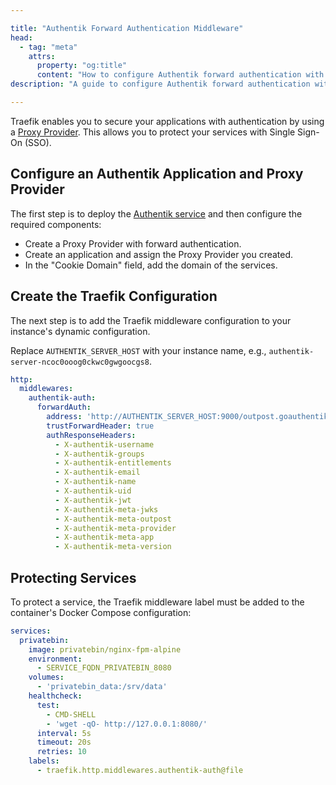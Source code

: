 ```yaml
---

title: "Authentik Forward Authentication Middleware"
head:
  - tag: "meta"
    attrs:
      property: "og:title"
      content: "How to configure Authentik forward authentication with Traefik in Coolify"
description: "A guide to configure Authentik forward authentication with Traefik in Coolify"

---
```


Traefik enables you to secure your applications with authentication by using a [Proxy Provider](https://docs.goauthentik.io/docs/add-secure-apps/providers/proxy/).
This allows you to protect your services with Single Sign-On (SSO).

## Configure an Authentik Application and Proxy Provider

The first step is to deploy the [Authentik service](/docs/services/authentik) and then configure the required components:

- Create a Proxy Provider with forward authentication.
- Create an application and assign the Proxy Provider you created.
- In the "Cookie Domain" field, add the domain of the services.

## Create the Traefik Configuration

The next step is to add the Traefik middleware configuration to your instance's dynamic configuration.

Replace `AUTHENTIK_SERVER_HOST` with your instance name, e.g., `authentik-server-ncoc0ooog0ckwc0gwgoocgs8`.

```yaml
http:
  middlewares:
    authentik-auth:
      forwardAuth:
        address: 'http://AUTHENTIK_SERVER_HOST:9000/outpost.goauthentik.io/auth/traefik'
        trustForwardHeader: true
        authResponseHeaders:
          - X-authentik-username
          - X-authentik-groups
          - X-authentik-entitlements
          - X-authentik-email
          - X-authentik-name
          - X-authentik-uid
          - X-authentik-jwt
          - X-authentik-meta-jwks
          - X-authentik-meta-outpost
          - X-authentik-meta-provider
          - X-authentik-meta-app
          - X-authentik-meta-version
```

## Protecting Services

To protect a service, the Traefik middleware label must be added to the container's Docker Compose configuration:

```yaml
services:
  privatebin:
    image: privatebin/nginx-fpm-alpine
    environment:
      - SERVICE_FQDN_PRIVATEBIN_8080
    volumes:
      - 'privatebin_data:/srv/data'
    healthcheck:
      test:
        - CMD-SHELL
        - 'wget -qO- http://127.0.0.1:8080/'
      interval: 5s
      timeout: 20s
      retries: 10
    labels:
      - traefik.http.middlewares.authentik-auth@file
```
